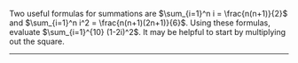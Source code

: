 Two useful formulas for summations are
$\sum_{i=1}^n i = \frac{n(n+1)}{2}$ and
$\sum_{i=1}^n i^2 = \frac{n(n+1)(2n+1)}{6}$.
Using these formulas, evaluate $\sum_{i=1}^{10} (1-2i)^2$. It may be helpful to start by multiplying out the square. 

-------------

